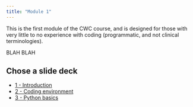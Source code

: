 ```yaml
---
title: "Module 1"
---
```


This is the first module of the CWC course, and is designed for those with very little to no experience with coding (programmatic, and not clinical terminologies).

BLAH BLAH

## Chose a slide deck

<ul>
  <li><a href="slides/1-introduction.html" target="_blank">1 - Introduction</a></li>
  <li><a href="slides/2-coding-environment.html" target="_blank">2 - Coding environment</a></li>
  <li><a href="slides/3-python-basics.html" target="_blank">3 - Python basics</a></li>
</ul>